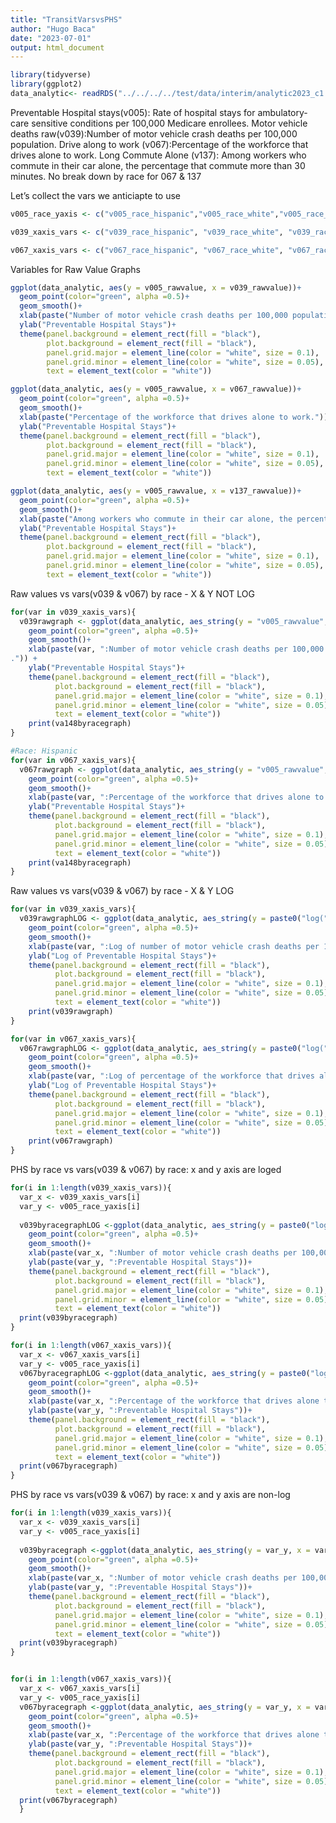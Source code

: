 ```yaml
---
title: "TransitVarsvsPHS"
author: "Hugo Baca"
date: "2023-07-01"
output: html_document
---
```

```r
library(tidyverse)
library(ggplot2)
data_analytic<- readRDS("../../../../test/data/interim/analytic2023_c1.rds")
```
Preventable Hospital stays(v005): Rate of hospital stays for ambulatory-care sensitive conditions per 100,000 Medicare enrollees.
Motor vehicle deaths raw(v039):Number of motor vehicle crash deaths per 100,000 population.
Drive along to work (v067):Percentage of the workforce that drives alone to work.
Long Commute Alone (v137): Among workers who commute in their car alone, the percentage that commute more than 30 minutes.
No break down by race for 067 & 137

Let's collect the vars we anticiapte to use
```r

v005_race_yaxis <- c("v005_race_hispanic","v005_race_white","v005_race_asian","v005_race_aian","v005_race_black")

v039_xaxis_vars <- c("v039_race_hispanic", "v039_race_white", "v039_race_asian", "v039_race_aian", "v039_race_black")

v067_xaxis_vars <- c("v067_race_hispanic", "v067_race_white", "v067_race_asian", "v067_race_aian", "v067_race_black")


```

Variables for Raw Value Graphs
```r
ggplot(data_analytic, aes(y = v005_rawvalue, x = v039_rawvalue))+
  geom_point(color="green", alpha =0.5)+
  geom_smooth()+
  xlab(paste("Number of motor vehicle crash deaths per 100,000 population.")) +
  ylab("Preventable Hospital Stays")+
  theme(panel.background = element_rect(fill = "black"),
        plot.background = element_rect(fill = "black"),
        panel.grid.major = element_line(color = "white", size = 0.1),
        panel.grid.minor = element_line(color = "white", size = 0.05),
        text = element_text(color = "white"))

ggplot(data_analytic, aes(y = v005_rawvalue, x = v067_rawvalue))+
  geom_point(color="green", alpha =0.5)+
  geom_smooth()+
  xlab(paste("Percentage of the workforce that drives alone to work.")) +
  ylab("Preventable Hospital Stays")+
  theme(panel.background = element_rect(fill = "black"),
        plot.background = element_rect(fill = "black"),
        panel.grid.major = element_line(color = "white", size = 0.1),
        panel.grid.minor = element_line(color = "white", size = 0.05),
        text = element_text(color = "white"))

ggplot(data_analytic, aes(y = v005_rawvalue, x = v137_rawvalue))+
  geom_point(color="green", alpha =0.5)+
  geom_smooth()+
  xlab(paste("Among workers who commute in their car alone, the percentage that commute more than 30 minutes.")) +
  ylab("Preventable Hospital Stays")+
  theme(panel.background = element_rect(fill = "black"),
        plot.background = element_rect(fill = "black"),
        panel.grid.major = element_line(color = "white", size = 0.1),
        panel.grid.minor = element_line(color = "white", size = 0.05),
        text = element_text(color = "white"))

```

Raw values vs vars(v039 & v067) by race - X & Y NOT LOG
```r
for(var in v039_xaxis_vars){
  v039rawgraph <- ggplot(data_analytic, aes_string(y = "v005_rawvalue", x = var))+
    geom_point(color="green", alpha =0.5)+
    geom_smooth()+
    xlab(paste(var, ":Number of motor vehicle crash deaths per 100,000 population.
.")) +
    ylab("Preventable Hospital Stays")+
    theme(panel.background = element_rect(fill = "black"),
          plot.background = element_rect(fill = "black"),
          panel.grid.major = element_line(color = "white", size = 0.1),
          panel.grid.minor = element_line(color = "white", size = 0.05),
          text = element_text(color = "white")) 
    print(va148byracegraph)
}

#Race: Hispanic
for(var in v067_xaxis_vars){
  v067rawgraph <- ggplot(data_analytic, aes_string(y = "v005_rawvalue", x = var))+
    geom_point(color="green", alpha =0.5)+
    geom_smooth()+
    xlab(paste(var, ":Percentage of the workforce that drives alone to work.")) +
    ylab("Preventable Hospital Stays")+
    theme(panel.background = element_rect(fill = "black"),
          plot.background = element_rect(fill = "black"),
          panel.grid.major = element_line(color = "white", size = 0.1),
          panel.grid.minor = element_line(color = "white", size = 0.05),
          text = element_text(color = "white")) 
    print(va148byracegraph)
}

```
Raw values vs vars(v039 & v067) by race - X & Y  LOG
```r
for(var in v039_xaxis_vars){
  v039rawgraphLOG <- ggplot(data_analytic, aes_string(y = paste0("log(", "v005_rawvalue", ")"), x = paste0("log(", var, ")")))+
    geom_point(color="green", alpha =0.5)+
    geom_smooth()+
    xlab(paste(var, ":Log of number of motor vehicle crash deaths per 100,000 population")) +
    ylab("Log of Preventable Hospital Stays")+
    theme(panel.background = element_rect(fill = "black"),
          plot.background = element_rect(fill = "black"),
          panel.grid.major = element_line(color = "white", size = 0.1),
          panel.grid.minor = element_line(color = "white", size = 0.05),
          text = element_text(color = "white")) 
    print(v039rawgraph)
}

for(var in v067_xaxis_vars){
  v067rawgraphLOG <- ggplot(data_analytic, aes_string(y = paste0("log(", "v005_rawvalue", ")"), x = paste0("log(", var, ")")))+
    geom_point(color="green", alpha =0.5)+
    geom_smooth()+
    xlab(paste(var, ":Log of percentage of the workforce that drives alone to work")) +
    ylab("Log of Preventable Hospital Stays")+
    theme(panel.background = element_rect(fill = "black"),
          plot.background = element_rect(fill = "black"),
          panel.grid.major = element_line(color = "white", size = 0.1),
          panel.grid.minor = element_line(color = "white", size = 0.05),
          text = element_text(color = "white")) 
    print(v067rawgraph)
}

```

PHS by race vs vars(v039 & v067) by race: x and y axis are loged
```r
for(i in 1:length(v039_xaxis_vars)){
  var_x <- v039_xaxis_vars[i]
  var_y <- v005_race_yaxis[i]
  
  v039byracegraphLOG <-ggplot(data_analytic, aes_string(y = paste0("log(",var_y, ")"), x = paste0("log(",var_x,")")))+
    geom_point(color="green", alpha =0.5)+
    geom_smooth()+
    xlab(paste(var_x, ":Number of motor vehicle crash deaths per 100,000 population.")) +
    ylab(paste(var_y, ":Preventable Hospital Stays"))+
    theme(panel.background = element_rect(fill = "black"),
          plot.background = element_rect(fill = "black"),
          panel.grid.major = element_line(color = "white", size = 0.1),
          panel.grid.minor = element_line(color = "white", size = 0.05),
          text = element_text(color = "white")) 
  print(v039byracegraph)
}

for(i in 1:length(v067_xaxis_vars)){
  var_x <- v067_xaxis_vars[i]
  var_y <- v005_race_yaxis[i]
  v067byracegraphLOG <-ggplot(data_analytic, aes_string(y = paste0("log(",var_y, ")"), x = paste0("log(",var_x,")")))+
    geom_point(color="green", alpha =0.5)+
    geom_smooth()+
    xlab(paste(var_x, ":Percentage of the workforce that drives alone to work.")) +
    ylab(paste(var_y, ":Preventable Hospital Stays"))+
    theme(panel.background = element_rect(fill = "black"),
          plot.background = element_rect(fill = "black"),
          panel.grid.major = element_line(color = "white", size = 0.1),
          panel.grid.minor = element_line(color = "white", size = 0.05),
          text = element_text(color = "white")) 
  print(v067byracegraph)
}
```

PHS by race vs vars(v039 & v067) by race: x and y axis are non-log
```r
for(i in 1:length(v039_xaxis_vars)){
  var_x <- v039_xaxis_vars[i]
  var_y <- v005_race_yaxis[i]
  
  v039byracegraph <-ggplot(data_analytic, aes_string(y = var_y, x = var_x)) +
    geom_point(color="green", alpha =0.5)+
    geom_smooth()+
    xlab(paste(var_x, ":Number of motor vehicle crash deaths per 100,000 population.")) +
    ylab(paste(var_y, ":Preventable Hospital Stays"))+
    theme(panel.background = element_rect(fill = "black"),
          plot.background = element_rect(fill = "black"),
          panel.grid.major = element_line(color = "white", size = 0.1),
          panel.grid.minor = element_line(color = "white", size = 0.05),
          text = element_text(color = "white"))
  print(v039byracegraph)
}


for(i in 1:length(v067_xaxis_vars)){
  var_x <- v067_xaxis_vars[i]
  var_y <- v005_race_yaxis[i]
  v067byracegraph <-ggplot(data_analytic, aes_string(y = var_y, x = var_x))+
    geom_point(color="green", alpha =0.5)+
    geom_smooth()+
    xlab(paste(var_x, ":Percentage of the workforce that drives alone to work.")) +
    ylab(paste(var_y, ":Preventable Hospital Stays"))+
    theme(panel.background = element_rect(fill = "black"),
          plot.background = element_rect(fill = "black"),
          panel.grid.major = element_line(color = "white", size = 0.1),
          panel.grid.minor = element_line(color = "white", size = 0.05),
          text = element_text(color = "white"))
  print(v067byracegraph)
  }

```



